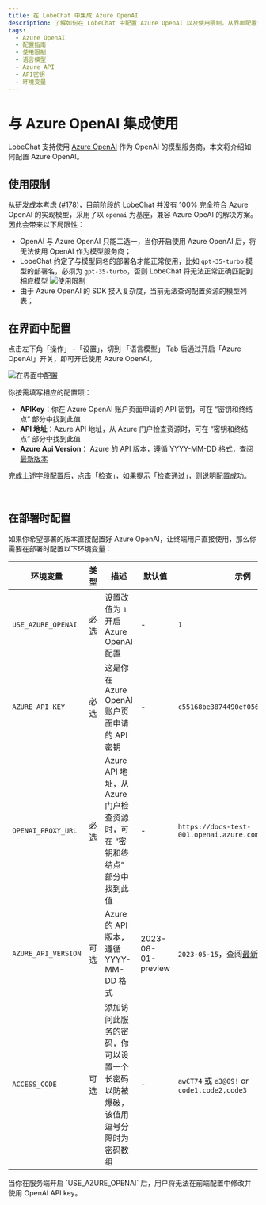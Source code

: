 ```yaml
---
title: 在 LobeChat 中集成 Azure OpenAI
description: 了解如何在 LobeChat 中配置 Azure OpenAI 以及使用限制。从界面配置到部署时的环境变量设置，一步步指导。
tags:
  - Azure OpenAI
  - 配置指南
  - 使用限制
  - 语言模型
  - Azure API
  - API密钥
  - 环境变量
---
```

# 与 Azure OpenAI 集成使用

LobeChat 支持使用 [Azure OpenAI][azure-openai-url] 作为 OpenAI 的模型服务商，本文将介绍如何配置 Azure OpenAI。

## 使用限制

从研发成本考虑 ([#178][rfc])，目前阶段的 LobeChat 并没有 100% 完全符合 Azure OpenAI 的实现模型，采用了以 `openai` 为基座，兼容 Azure OpeAI 的解决方案。因此会带来以下局限性：

- OpenAI 与 Azure OpenAI 只能二选一，当你开启使用 Azure OpenAI 后，将无法使用 OpenAI 作为模型服务商；
- LobeChat 约定了与模型同名的部署名才能正常使用，比如 `gpt-35-turbo` 模型的部署名，必须为 `gpt-35-turbo`，否则 LobeChat 将无法正常正确匹配到相应模型 <Image alt="使用限制" src="https://github-production-user-asset-6210df.s3.amazonaws.com/28616219/267082091-d89d53d3-1c8c-40ca-ba15-0a9af2a79264.png" />
- 由于 Azure OpenAI 的 SDK 接入复杂度，当前无法查询配置资源的模型列表；

## 在界面中配置

点击左下角「操作」 -「设置」，切到 「语言模型」 Tab 后通过开启「Azure OpenAI」开关，即可开启使用 Azure OpenAI。

<Image alt="在界面中配置" src="https://github-production-user-asset-6210df.s3.amazonaws.com/28616219/267083420-422a3714-627e-4bef-9fbc-141a2a8ca916.png" />

你按需填写相应的配置项：

- **APIKey**：你在 Azure OpenAI 账户页面申请的 API 密钥，可在 “密钥和终结点” 部分中找到此值
- **API 地址**：Azure API 地址，从 Azure 门户检查资源时，可在 “密钥和终结点” 部分中找到此值
- **Azure Api Version**： Azure 的 API 版本，遵循 YYYY-MM-DD 格式，查阅[最新版本][azure-api-verion-url]

完成上述字段配置后，点击「检查」，如果提示「检查通过」，则说明配置成功。

<br />

## 在部署时配置

如果你希望部署的版本直接配置好 Azure OpenAI，让终端用户直接使用，那么你需要在部署时配置以下环境变量：

| 环境变量                | 类型 | 描述                                               | 默认值                | 示例                                          |
| ------------------- | -- | ------------------------------------------------ | ------------------ | ------------------------------------------- |
| `USE_AZURE_OPENAI`  | 必选 | 设置改值为 `1` 开启 Azure OpenAI 配置                     | -                  | `1`                                         |
| `AZURE_API_KEY`     | 必选 | 这是你在 Azure OpenAI 账户页面申请的 API 密钥                 | -                  | `c55168be3874490ef0565d9779ecd5a6`          |
| `OPENAI_PROXY_URL`  | 必选 | Azure API 地址，从 Azure 门户检查资源时，可在 “密钥和终结点” 部分中找到此值 | -                  | `https://docs-test-001.openai.azure.com`    |
| `AZURE_API_VERSION` | 可选 | Azure 的 API 版本，遵循 YYYY-MM-DD 格式                  | 2023-08-01-preview | `2023-05-15`，查阅[最新版本][azure-api-verion-url] |
| `ACCESS_CODE`       | 可选 | 添加访问此服务的密码，你可以设置一个长密码以防被爆破，该值用逗号分隔时为密码数组         | -                  | `awCT74` 或 `e3@09!` or `code1,code2,code3`  |

<Callout>
  当你在服务端开启 `USE_AZURE_OPENAI` 后，用户将无法在前端配置中修改并使用 OpenAI API key。
</Callout>

[azure-api-verion-url]: https://learn.microsoft.com/zh-cn/azure/ai-services/openai/reference#chat-completions
[azure-openai-url]: https://learn.microsoft.com/zh-cn/azure/ai-services/openai/concepts/models
[rfc]: https://github.com/lobehub/lobe-chat/discussions/178
